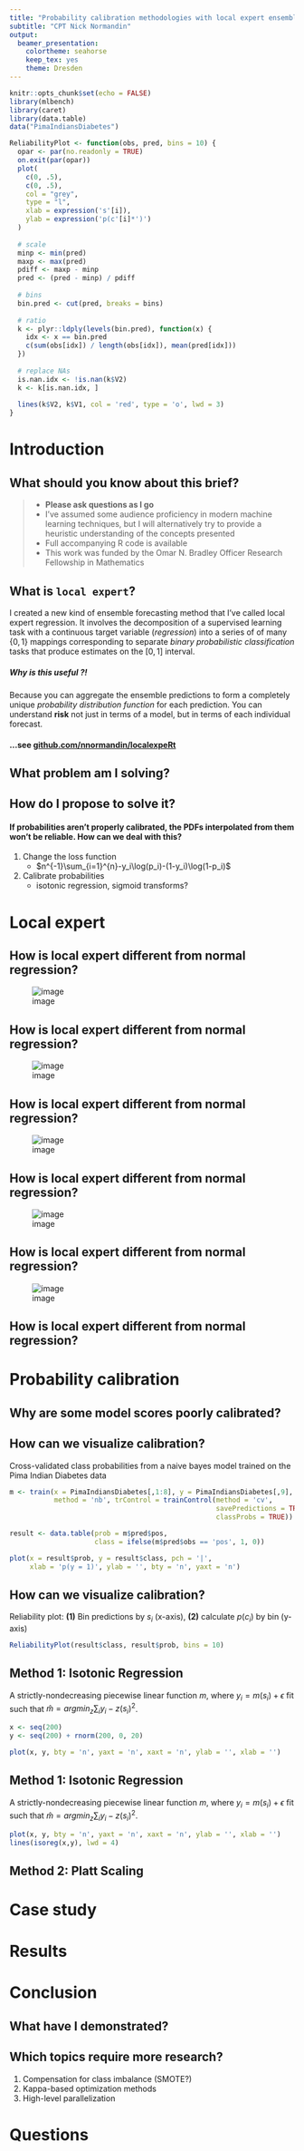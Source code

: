 ```yaml
---
title: "Probability calibration methodologies with local expert ensembles"
subtitle: "CPT Nick Normandin"
output: 
  beamer_presentation: 
    colortheme: seahorse
    keep_tex: yes
    theme: Dresden
---
```


```r
knitr::opts_chunk$set(echo = FALSE)
library(mlbench)
library(caret)
library(data.table)
data("PimaIndiansDiabetes")

ReliabilityPlot <- function(obs, pred, bins = 10) {
  opar <- par(no.readonly = TRUE)
  on.exit(par(opar))
  plot(
    c(0, .5),
    c(0, .5),
    col = "grey",
    type = "l",
    xlab = expression('s'[i]),
    ylab = expression('p(c'[i]*')')
  )
  
  # scale
  minp <- min(pred)
  maxp <- max(pred)
  pdiff <- maxp - minp
  pred <- (pred - minp) / pdiff
  
  # bins
  bin.pred <- cut(pred, breaks = bins)
  
  # ratio
  k <- plyr::ldply(levels(bin.pred), function(x) {
    idx <- x == bin.pred
    c(sum(obs[idx]) / length(obs[idx]), mean(pred[idx]))
  })
  
  # replace NAs
  is.nan.idx <- !is.nan(k$V2)
  k <- k[is.nan.idx, ]
  
  lines(k$V2, k$V1, col = 'red', type = 'o', lwd = 3)
}
```

# Introduction

## What should you know about this brief?

> - **Please ask questions as I go**
> - I've assumed some audience proficiency in modern machine learning techniques, but I will alternatively try to provide a heuristic understanding of the concepts presented
> - Full accompanying R code is available
> - This work was funded by the Omar N. Bradley Officer Research Fellowship in Mathematics

## What is `local expert`?

I created a new kind of ensemble forecasting method that I've called local expert regression. It involves the decomposition of a supervised learning task with a continuous target variable (*regression*) into a series of of many $\{0, 1\}$ mappings corresponding to separate *binary probabilistic classification* tasks that produce estimates on the $[0, 1]$ interval.

#####  Why is this useful ?! 
Because you can aggregate the ensemble predictions to form a completely unique *probability distribution function* for each prediction. You can understand **risk** not just in terms of a model, but in terms of each individual forecast.

#### ...see **[github.com/nnormandin/localexpeRt](https://github.com/nnormandin/localexpeRt)**

<!-- ## What problem am I solving? -->

<!-- Most classification methods produce scores for class membership which are interpereted as measures of class affiliation probability. This is the foundation of local expert regression. However, these 'probabilities' are not usually **well-calibrated**.  -->
 
<!-- #### Definition -->
<!-- For a model $f$ and score $s_i$ to be well-calibrated for class $c_i$, the empirical probability of a correct classification $P(c_i | f( c_i | x_i)=s_i)$ must converge to $f(c_i | x_i) = s_i$. -->

<!-- #### Example -->
<!-- When $s_i = 0.9$, the probability of a correct classification should converge to $P(c_i | s_i = 0.9) = 0.9$. Otherwise, this isn't *really* a 'probability.' -->

## What problem am I solving?

\begin{columns}
\begin{column}{0.48\textwidth}

Most classification methods produce scores for class membership which are interpereted as measures of class affiliation probability. This is the foundation of local expert regression. However, these `probabilities' are not usually \textbf{well-calibrated}. 

\end{column}


\begin{column}{0.48\textwidth}
\begin{block}{Definition:}

For a model $f$ and score $s_i$ to be well-calibrated for class $c_i$, the empirical probability of a correct classification $P(c_i | f( c_i | x_i)=s_i)$ must converge to $f(c_i | x_i) = s_i$.

\end{block}
\begin{block}{Example:}

When $s_i = 0.9$, the probability of a correct classification should converge to $P(c_i | s_i = 0.9) = 0.9$. Otherwise, this isn't \textit{really} a `probability.'

\end{block}
\end{column}
\end{columns}



## How do I propose to solve it?

#### If probabilities aren't properly calibrated, the PDFs interpolated from them won't be reliable. How can we deal with this?

1. Change the loss function
     + $n^{-1}\sum_{i=1}^{n}-y_i\log(p_i)-(1-y_i)\log(1-p_i)$
2. Calibrate probabilities
     + isotonic regression, sigmoid transforms?

# Local expert

## How is local expert different from normal regression?

![image](~/R/projects/MORS_2017/figure1/first.png)

## How is local expert different from normal regression?
![image](~/R/projects/MORS_2017/figure1/second.png)

## How is local expert different from normal regression?
![image](~/R/projects/MORS_2017/figure1/third.png)

## How is local expert different from normal regression?
![image](~/R/projects/MORS_2017/figure1/fourth.png)

## How is local expert different from normal regression?
![image](~/R/projects/MORS_2017/figure1/last.png)


## How is local expert different from normal regression?


# Probability calibration

## Why are some model scores poorly calibrated?

\begin{columns}[t]
\begin{column}{0.48\textwidth}

\begin{block}{$s_i$ dense around 0.5}
\begin{itemize}
\item Maximal margin hyperplanes push scores away from extremes of distribution
\item Common in support vector machines, boosted learners
\end{itemize}
\end{block}

\end{column}


\begin{column}{0.48\textwidth}

\begin{block}{$s_i$ dense around 0, 1}
\begin{itemize}
\item Model assumptions make class probabilites unrealistically confident
\item Naive Bayes!
\end{itemize}
\end{block}
\end{column}
\end{columns}


## How can we visualize calibration?

Cross-validated class probabilities from a naive bayes model trained on the Pima Indian Diabetes data 

\footnotesize
```r
m <- train(x = PimaIndiansDiabetes[,1:8], y = PimaIndiansDiabetes[,9],
           method = 'nb', trControl = trainControl(method = 'cv',
                                                   savePredictions = TRUE,
                                                   classProbs = TRUE))

result <- data.table(prob = m$pred$pos,
                     class = ifelse(m$pred$obs == 'pos', 1, 0))

plot(x = result$prob, y = result$class, pch = '|',
     xlab = 'p(y = 1)', ylab = '', bty = 'n', yaxt = 'n')
```

## How can we visualize calibration?

Reliability plot: **(1)** Bin predictions by $s_i$ (x-axis), **(2)** calculate $p(c_i)$ by bin (y-axis)

```r
ReliabilityPlot(result$class, result$prob, bins = 10)
```

## Method 1: Isotonic Regression
A strictly-nondecreasing piecewise linear function $m$, where $y_i = m(s_i) + \epsilon$ fit such that $\hat{m} = {argmin}_z \sum_i{y_i-z(s_i) ^2}$.

```r
x <- seq(200)
y <- seq(200) + rnorm(200, 0, 20)
```

```r
plot(x, y, bty = 'n', yaxt = 'n', xaxt = 'n', ylab = '', xlab = '')
```

## Method 1: Isotonic Regression
A strictly-nondecreasing piecewise linear function $m$, where $y_i = m(s_i) + \epsilon$ fit such that $\hat{m} = {argmin}_z \sum_i{y_i-z(s_i) ^2}$.

```r
plot(x, y, bty = 'n', yaxt = 'n', xaxt = 'n', ylab = '', xlab = '')
lines(isoreg(x,y), lwd = 4)
```

## Method 2: Platt Scaling


# Case study

# Results



# Conclusion

## What have I demonstrated?

## Which topics require more research?

1. Compensation for class imbalance (SMOTE?)
3. Kappa-based optimization methods
4. High-level parallelization

# Questions





